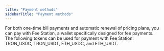 ```yaml
---
title: "Payment methods"
sidebarTitle: "Payment methods"
---
```


For both one-time bill payments and automatic renewal of pricing plans, you can pay with Fee Station, a wallet specifically designed for fee payments. The following tokens can be used for payment with Fee Station: TRON_USDC, TRON_USDT, ETH_USDC, and ETH_USDT.